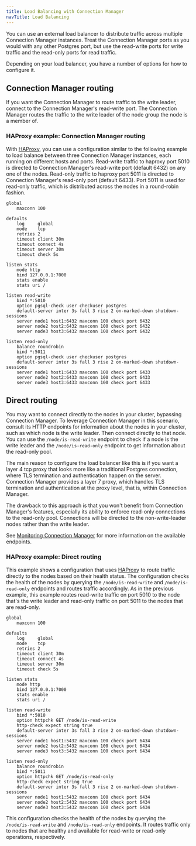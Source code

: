 ```yaml
---
title: Load Balancing with Connection Manager
navTitle: Load Balancing
---
```


You can use an external load balancer to distribute traffic across multiple Connection Manager instances. Treat the Connection Manager ports as you would with any other Postgres port, but use the read-write ports for write traffic and the read-only ports for read traffic.

Depending on your load balancer, you have a number of options for how to configure it.

## Connection Manager routing

If you want the Connection Manager to route traffic to the write leader, connect to the Connection Manager's read-write port. The Connection Manager routes the traffic to the write leader of the node group the node is a member of.

### HAProxy example: Connection Manager routing

With [HAProxy](https://www.haproxy.org/), you can use a configuration similar to the following example to load balance between three Connection Manager instances, each running on different hosts and ports. Read-write traffic to haproxy port 5010 is directed to Connection Manager's read-write port (default 6432) on any one of the nodes. Read-only traffic to haproxy port 5011 is directed to Connection Manager's read-only port (default 6433). Port 5011 is used for read-only traffic, which is distributed across the nodes in a round-robin fashion.

```text
global
    maxconn 100

defaults
    log     global
    mode    tcp
    retries 2
    timeout client 30m
    timeout connect 4s
    timeout server 30m
    timeout check 5s

listen stats
    mode http
    bind 127.0.0.1:7000
    stats enable
    stats uri /

listen read-write
    bind *:5010
    option pgsql-check user checkuser postgres
    default-server inter 3s fall 3 rise 2 on-marked-down shutdown-sessions
    server node1 host1:6432 maxconn 100 check port 6432
    server node2 host2:6432 maxconn 100 check port 6432
    server node3 host3:6432 maxconn 100 check port 6432

listen read-only
    balance roundrobin
    bind *:5011
    option pgsql-check user checkuser postgres
    default-server inter 3s fall 3 rise 2 on-marked-down shutdown-sessions
    server node1 host1:6433 maxconn 100 check port 6433
    server node2 host2:6433 maxconn 100 check port 6433
    server node3 host3:6433 maxconn 100 check port 6433
```

## Direct routing

You may want to connect directly to the nodes in your cluster, bypassing Connection Manager. To leverage Connection Manager in this scenario, consult its HTTP endpoints for information about the nodes in your cluster, such as which node is the write leader. Then connect directly to that node. You can use the `/node/is-read-write` endpoint to check if a node is the write leader and the `/node/is-read-only` endpoint to get information about the read-only pool.

The main reason to configure the load balancer like this is if you want a layer 4 tcp proxy that looks more like a traditional Postgres connection, where TLS termination and authentication happen on the server. Connection Manager provides a layer 7 proxy, which handles TLS termination and authentication at the proxy level, that is, within Connection Manager.

The drawback to this approach is that you won't benefit from Connection Manager's features, especially its ability to enforce read-only connections to the read-only pool. Connections will be directed to the non-write-leader nodes rather than the write leader.

See [Monitoring Connection Manager](monitoring#available-httphttps-endpoints) for more information on the available endpoints.

### HAProxy example: Direct routing

This example shows a configuration that uses [HAProxy](https://www.haproxy.org/) to route traffic directly to the nodes based on their health status. The configuration checks the health of the nodes by querying the `/node/is-read-write` and `/node/is-read-only` endpoints and routes traffic accordingly. As in the previous example, this example routes read-write traffic on port 5010 to the node that's the write leader and read-only traffic on port 5011 to the nodes that are read-only.

```text
global
    maxconn 100

defaults
    log     global
    mode    tcp
    retries 2
    timeout client 30m
    timeout connect 4s
    timeout server 30m
    timeout check 5s

listen stats
    mode http
    bind 127.0.0.1:7000
    stats enable
    stats uri /

listen read-write
    bind *:5010
    option httpchk GET /node/is-read-write
    http-check expect string true
    default-server inter 3s fall 3 rise 2 on-marked-down shutdown-sessions
    server node1 host1:5432 maxconn 100 check port 6434
    server node2 host2:5432 maxconn 100 check port 6434
    server node3 host3:5432 maxconn 100 check port 6434

listen read-only
    balance roundrobin
    bind *:5011
    option httpchk GET /node/is-read-only
    http-check expect string true
    default-server inter 3s fall 3 rise 2 on-marked-down shutdown-sessions
    server node1 host1:5432 maxconn 100 check port 6434
    server node2 host2:5432 maxconn 100 check port 6434
    server node3 host3:5432 maxconn 100 check port 6434
```

This configuration checks the health of the nodes by querying the `/node/is-read-write` and `/node/is-read-only` endpoints. It routes traffic only to nodes that are healthy and available for read-write or read-only operations, respectively.
